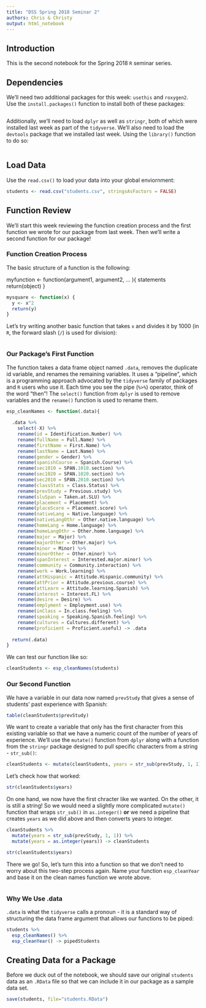 ```yaml
---
title: "DSS Spring 2018 Seminar 2"
authors: Chris & Christy
output: html_notebook
---
```


## Introduction
This is the second notebook for the Spring 2018 `R` seminar series.

## Dependencies
We'll need two additional packages for this week: `usethis` and `roxygen2`. Use the `install.packages()` function to install both of these packages:

```r

```

Additionally, we'll need to load `dplyr` as well as `stringr`, both of which were installed last week as part of the `tidyverse`. We'll also need to load the `devtools` package that we installed last week. Using the `library()` function to do so:

```r

```

## Load Data
Use the `read.csv()` to load your data into your global enviornment:

```r
students <- read.csv("students.csv", stringsAsFactors = FALSE)
```

## Function Review
We'll start this week reviewing the function creation process and the first function we wrote for our package from last week. Then we'll write a second function for our package!

### Function Creation Process
The basic structure of a function is the following: 

myfunction <- function(argument1, argument2, ... ){
statements
return(object)
}

```r
mysquare <- function(x) {
  y <- x^2
  return(y)
}
```

Let's try writing another basic function that takes `x` and divides it by 1000 (in `R`, the forward slash (`/`) is used for division):

```r

```

### Our Package's First Function
The function takes a data frame object named `.data`, removes the duplicate id variable, and renames the remaining variables. It uses a "pipeline", which is a programming approach advocated by the `tidyverse` family of packages and `R` users who use it. Each time you see the pipe (`%>%`) operator, think of the word "then"! The `select()` function from `dplyr` is used to remove variables and the `rename()` function is used to rename them.

```r
esp_cleanNames <- function(.data){
  
  .data %>%
    select(-X) %>%
    rename(id = Identification.Number) %>%
    rename(fullName = Full.Name) %>%
    rename(firstName = First.Name) %>%
    rename(lastName = Last.Name) %>%
    rename(gender = Gender) %>%
    rename(spanishCourse = Spanish.Course) %>%
    rename(sec1010 = SPAN.1010.section) %>%
    rename(sec1020 = SPAN.1020.section) %>%
    rename(sec2010 = SPAN.2010.section) %>%
    rename(classStats = Class.Status) %>%
    rename(prevStudy = Previous.study) %>%
    rename(sluSpan = Taken.at.SLU) %>%
    rename(placement = Placement) %>%
    rename(placeScore = Placement.score) %>%
    rename(nativeLang = Native.language) %>%
    rename(nativeLangOthr = Other.native.language) %>%
    rename(homeLang = Home.language) %>%
    rename(homeLangOthr = Other.home.language) %>%
    rename(major = Major) %>%
    rename(majorOther = Other.major) %>%
    rename(minor = Minor) %>%
    rename(minorOther = Other.minor) %>%
    rename(spanInterest = Interested.major.minor) %>%
    rename(community = Community.interaction) %>%
    rename(work = Work.learning) %>%
    rename(attHispanic = Attitude.Hispanic.community) %>%
    rename(attPrior = Attitude.previous.course) %>%
    rename(attLearn = Attitude.learning.Spanish) %>%
    rename(interest = Interest.FL) %>%
    rename(desire = Desire) %>%
    rename(emplyment = Employment.use) %>%
    rename(inClass = In.class.feeling) %>%
    rename(speaking = Speaking.Spanish.feeling) %>%
    rename(cultures = Cultures.different) %>%
    rename(proficient = Proficient.useful) -> .data
  
  return(.data)
}
```

We can test our function like so:

```r
cleanStudents <- esp_cleanNames(students)
```

### Our Second Function
We have a variable in our data now named `prevStudy` that gives a sense of students' past experience with Spanish:

```r
table(cleanStudents$prevStudy)
```

We want to create a variable that only has the first character from this existing variable so that we have a numeric count of the number of years of experience. We'll use the `mutate()` function from `dplyr` along with a function from the `stringr` package designed to pull specific characters from a string - `str_sub()`:

```r
cleanStudents <- mutate(cleanStudents, years = str_sub(prevStudy, 1, 1))
```

Let's check how that worked:

```r
str(cleanStudents$years)
```

On one hand, we now have the first chracter like we wanted. On the other, it is still a string! So we would need a slightly more complicated `mutate()` function that wraps `str_sub()` in `as.integer()` **or** we need a pipeline that creates `years` as we did above and then converts years to integer.

```r
cleanStudents %>% 
  mutate(years = str_sub(prevStudy, 1, 1)) %>%
  mutate(years = as.integer(years)) -> cleanStudents

str(cleanStudents$years)
```

There we go! So, let's turn this into a function so that we don't need to worry about this two-step process again. Name your function `esp_cleanYear` and base it on the clean names function we wrote above.

```r

```

### Why We Use .data
`.data` is what the `tidyverse` calls a pronoun - it is a standard way of structuring the data frame argument that allows our functions to be piped:

```r
students %>%
  esp_cleanNames() %>%
  esp_cleanYear() -> pipedStudents
```

## Creating Data for a Package
Before we duck out of the notebook, we should save our original `students` data as an `.RData` file so that we can include it in our package as a sample data set.

```r
save(students, file="students.RData")
```
 